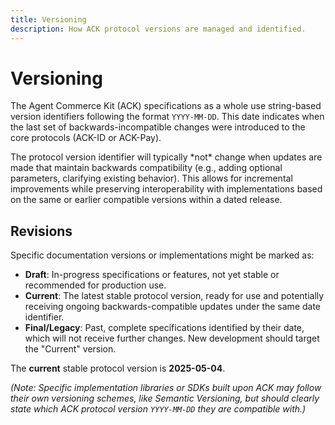 ```yaml
---
title: Versioning
description: How ACK protocol versions are managed and identified.
---
```


# Versioning

The Agent Commerce Kit (ACK) specifications as a whole use string-based version identifiers following the format `YYYY-MM-DD`. This date indicates when the last set of backwards-incompatible changes were introduced to the core protocols (ACK-ID or ACK-Pay).

<Info>
  The protocol version identifier will typically *not* change when updates are
  made that maintain backwards compatibility (e.g., adding optional parameters,
  clarifying existing behavior). This allows for incremental improvements while
  preserving interoperability with implementations based on the same or earlier
  compatible versions within a dated release.
</Info>

## Revisions

Specific documentation versions or implementations might be marked as:

- **Draft**: In-progress specifications or features, not yet stable or recommended for production use.
- **Current**: The latest stable protocol version, ready for use and potentially receiving ongoing backwards-compatible updates under the same date identifier.
- **Final/Legacy**: Past, complete specifications identified by their date, which will not receive further changes. New development should target the "Current" version.

The **current** stable protocol version is **2025-05-04**.

_(Note: Specific implementation libraries or SDKs built upon ACK may follow their own versioning schemes, like Semantic Versioning, but should clearly state which ACK protocol version `YYYY-MM-DD` they are compatible with.)_
